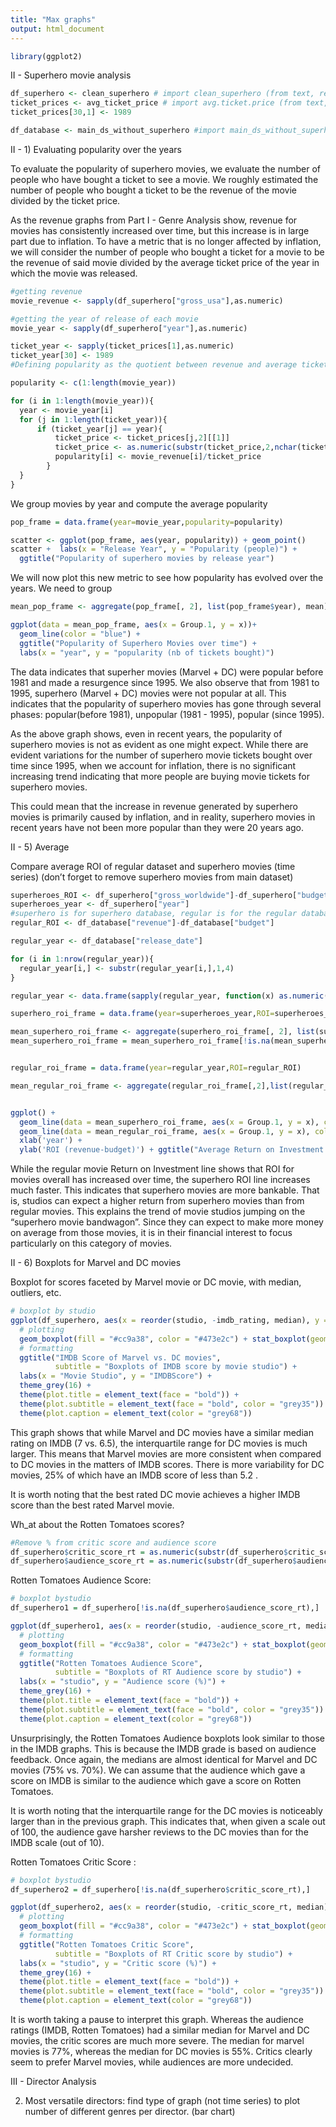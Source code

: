 ```yaml
---
title: "Max graphs"
output: html_document
---
```


```r
library(ggplot2)
```



II - Superhero movie analysis

```r
df_superhero <- clean_superhero # import clean_superhero (from text, readr) directly to your environment
ticket_prices <- avg_ticket_price # import avg.ticket.price (from text, readr) from the datasets folder
ticket_prices[30,1] <- 1989

df_database <- main_ds_without_superhero #import main_ds_without_superhero (from Text, base) from the datasets folder - IMPORTANT : UNSELECT STRINGS AS FACTORS

```

II - 1) Evaluating popularity over the years

To evaluate the popularity of superhero movies, we evaluate the number of people who have bought a ticket to see a movie. We roughly estimated the number of people who bought a ticket to be the revenue of the movie divided by the ticket price.

As the revenue graphs from Part I - Genre Analysis show, revenue for movies has consistently increased over time, but this increase is in large part due to inflation. To have a metric that is no longer affected by inflation, we will consider the number of people who bought a ticket for a movie to be the revenue of said movie divided by the average ticket price of the year in which the movie was released. 


```r
#getting revenue
movie_revenue <- sapply(df_superhero["gross_usa"],as.numeric)

#getting the year of release of each movie
movie_year <- sapply(df_superhero["year"],as.numeric)

ticket_year <- sapply(ticket_prices[1],as.numeric)
ticket_year[30] <- 1989
#Defining popularity as the quotient between revenue and average ticket price of the year

popularity <- c(1:length(movie_year))

for (i in 1:length(movie_year)){
  year <- movie_year[i]
  for (j in 1:length(ticket_year)){
      if (ticket_year[j] == year){
          ticket_price <- ticket_prices[j,2][[1]]
          ticket_price <- as.numeric(substr(ticket_price,2,nchar(ticket_price)))
          popularity[i] <- movie_revenue[i]/ticket_price
        }
  }
}

```

We group movies by year and compute the average popularity



```r
pop_frame = data.frame(year=movie_year,popularity=popularity)

scatter <- ggplot(pop_frame, aes(year, popularity)) + geom_point()
scatter +  labs(x = "Release Year", y = "Popularity (people)") +
  ggtitle("Popularity of superhero movies by release year")
```

We will now plot this new metric to see how popularity has evolved over the years.
We need to group 

```r
mean_pop_frame <- aggregate(pop_frame[, 2], list(pop_frame$year), mean)[ -c(1,2,35), ]

ggplot(data = mean_pop_frame, aes(x = Group.1, y = x))+
  geom_line(color = "blue") +
  ggtitle("Popularity of Superhero Movies over time") +
  labs(x = "year", y = "popularity (nb of tickets bought)")
```

The data indicates that superher movies (Marvel + DC) were popular before 1981 and made a resurgence since 1995. We also observe that from 1981 to 1995, superhero (Marvel + DC) movies were not popular at all. This indicates that the popularity of superhero movies has gone through several phases: popular(before 1981), unpopular (1981 - 1995), popular (since 1995). 

As the above graph shows, even in recent years, the popularity of superhero movies is not as evident as one might expect. While there are evident variations for the number of superhero movie tickets bought over time since 1995, when we account for inflation, there is no significant  increasing trend indicating that more people are buying movie tickets for superhero movies.

This could mean that the increase in revenue generated by superhero movies is primarily caused by inflation, and in reality, superhero movies in recent years have not been more popular than they were 20 years ago.


II - 5) Average 

Compare average ROI of regular dataset and superhero movies (time series)  (don't forget to remove superhero movies from main dataset)


```r
superheroes_ROI <- df_superhero["gross_worldwide"]-df_superhero["budget"]
superheroes_year <- df_superhero["year"]
#superhero is for superhero database, regular is for the regular database (with 4000 rows)
regular_ROI <- df_database["revenue"]-df_database["budget"]

regular_year <- df_database["release_date"]

for (i in 1:nrow(regular_year)){
  regular_year[i,] <- substr(regular_year[i,],1,4)
}

regular_year <- data.frame(sapply(regular_year, function(x) as.numeric(as.character(x))))


```



```r
superhero_roi_frame = data.frame(year=superheroes_year,ROI=superheroes_ROI)

mean_superhero_roi_frame <- aggregate(superhero_roi_frame[, 2], list(superhero_roi_frame$year), mean)[-c(1,2),]
mean_superhero_roi_frame = mean_superhero_roi_frame[!is.na(mean_superhero_roi_frame$x),]


regular_roi_frame = data.frame(year=regular_year,ROI=regular_ROI)

mean_regular_roi_frame <- aggregate(regular_roi_frame[,2],list(regular_roi_frame$release_date),mean)[-c(40),]


ggplot() + 
  geom_line(data = mean_superhero_roi_frame, aes(x = Group.1, y = x), color = "red") +
  geom_line(data = mean_regular_roi_frame, aes(x = Group.1, y = x), color = "blue") + geom_point()+
  xlab('year') +
  ylab('ROI (revenue-budget)') + ggtitle("Average Return on Investment of Superhero (red) and regular (blue) Movies")

```

While the regular movie Return on Investment line shows that ROI for movies overall has increased over time, the superhero ROI line increases much faster. This indicates that superhero movies are more bankable. That is, studios can expect a higher return from superhero movies than from regular movies. This explains the trend of movie studios jumping on the "superhero movie bandwagon". Since they can expect to make more money on average from those movies, it is in their financial interest to focus particularly on this category of movies.








II - 6) Boxplots for Marvel and DC movies

Boxplot for scores faceted by Marvel movie or DC movie, with median, outliers, etc.

```r
# boxplot by studio 
ggplot(df_superhero, aes(x = reorder(studio, -imdb_rating, median), y = imdb_rating)) + 
  # plotting
  geom_boxplot(fill = "#cc9a38", color = "#473e2c") + stat_boxplot(geom="errorbar") +
  # formatting
  ggtitle("IMDB Score of Marvel vs. DC movies",
          subtitle = "Boxplots of IMDB score by movie studio") +
  labs(x = "Movie Studio", y = "IMDBScore") +
  theme_grey(16) +
  theme(plot.title = element_text(face = "bold")) +
  theme(plot.subtitle = element_text(face = "bold", color = "grey35")) +
  theme(plot.caption = element_text(color = "grey68"))
```

This graph shows that while Marvel and DC movies have a similar median rating on IMDB (7 vs. 6.5), the interquartile range for DC movies is much larger. This means that Marvel movies are more consistent when compared to DC movies in the matters of IMDB scores. There is more variability for DC movies, 25% of which have an IMDB score of less than 5.2 .

It is worth noting that the best rated DC movie achieves a higher IMDB score than the best rated Marvel movie.

Wh_at about the Rotten Tomatoes scores?

```r
#Remove % from critic score and audience score
df_superhero$critic_score_rt = as.numeric(substr(df_superhero$critic_score_rt,1,nchar(df_superhero$critic_score_rt)-1))
df_superhero$audience_score_rt = as.numeric(substr(df_superhero$audience_score_rt,1,nchar(df_superhero$audience_score_rt)-1))
```


Rotten Tomatoes Audience Score:

```r
# boxplot bystudio 
df_superhero1 = df_superhero[!is.na(df_superhero$audience_score_rt),]

ggplot(df_superhero1, aes(x = reorder(studio, -audience_score_rt, median), y = audience_score_rt)) + 
  # plotting
  geom_boxplot(fill = "#cc9a38", color = "#473e2c") + stat_boxplot(geom="errorbar") +
  # formatting
  ggtitle("Rotten Tomatoes Audience Score",
          subtitle = "Boxplots of RT Audience score by studio") +
  labs(x = "studio", y = "Audience score (%)") +
  theme_grey(16) +
  theme(plot.title = element_text(face = "bold")) +
  theme(plot.subtitle = element_text(face = "bold", color = "grey35")) +
  theme(plot.caption = element_text(color = "grey68"))
```

Unsurprisingly, the Rotten Tomatoes Audience boxplots look similar to those in the IMDB graphs. This is because the IMDB grade is based on audience feedback. Once again, the medians are almost identical for Marvel and DC movies (75% vs. 70%). We can assume that the audience which gave a score on IMDB is similar to the audience which gave a score on Rotten Tomatoes. 

It is worth noting that the interquartile range for the DC movies is noticeably larger than in the previous graph. This indicates that, when given a scale out of 100, the audience gave harsher reviews to the DC movies than for the IMDB scale (out of 10).


Rotten Tomatoes Critic Score : 

```r
# boxplot bystudio 
df_superhero2 = df_superhero[!is.na(df_superhero$critic_score_rt),]

ggplot(df_superhero2, aes(x = reorder(studio, -critic_score_rt, median), y = critic_score_rt)) + 
  # plotting
  geom_boxplot(fill = "#cc9a38", color = "#473e2c") + stat_boxplot(geom="errorbar") + 
  # formatting
  ggtitle("Rotten Tomatoes Critic Score",
          subtitle = "Boxplots of RT Critic score by studio") +
  labs(x = "studio", y = "Critic score (%)") +
  theme_grey(16) +
  theme(plot.title = element_text(face = "bold")) +
  theme(plot.subtitle = element_text(face = "bold", color = "grey35")) +
  theme(plot.caption = element_text(color = "grey68"))
```

It is worth taking a pause to interpret this graph. Whereas the audience ratings (IMDB, Rotten Tomatoes) had a similar median for Marvel and DC movies, the critic scores are much more severe. The median for marvel movies is 77%, whereas the median for DC movies is 55%. Critics clearly seem to prefer Marvel movies, while audiences are more undecided.


III - Director Analysis

2) Most versatile directors: find type of graph (not time series) to plot number of different genres per director. (bar chart)


